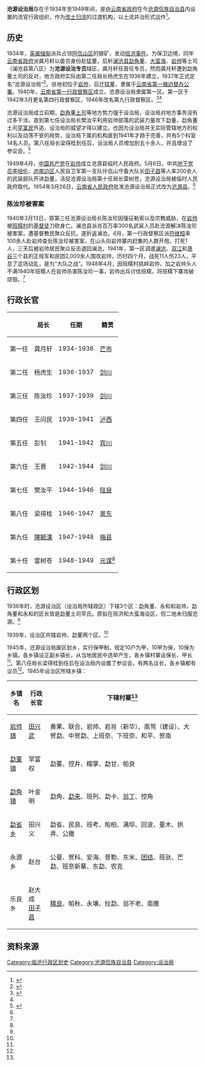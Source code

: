 '''沧源设治局'''存在于1934年至1949年间，是由[[云南省政府|云南省政府]]在今[[沧源佤族自治县|沧源佤族自治县]]内设置的流官行政组织，作为[[改土归流|改土归流]]的过渡机构，以土流并治形式运作<ref name="佤族大辞典">{{cite web |url=http://ein.ynnu.edu.cn/wasearch/articleview.aspx?id=1291 |title=沧源设治局 |author=赵春美, 胡兴东 |date=2012-12-01 |website=ein.ynnu.edu.cn |publisher=佤族大辞典 |access-date=2017-10-28 |quote= |archive-url=https://web.archive.org/web/20171029122606/http://ein.ynnu.edu.cn/wasearch/articleview.aspx?id=1291 |archive-date=2017-10-29 |dead-url=yes }}</ref>。

==历史==

1934年，[[英属缅甸|英属缅甸]]派兵占领[[阿佤山区|阿佤山区]]的银矿，发动[[班洪事件|班洪事件]]。为保卫边境，同年[[云南省政府|云南省政府]]派龚月轩以委员身份赴猛董，后析[[澜沧拉祜族自治县|澜沧县]][[勐角董土司|勐角董]]、[[大蛮海|大蛮海]]、[[岩帅|岩帅]]等土司（澜沧县第八区）为'''沧源设治专员'''辖区，龚月轩任首任专员，然而龚月轩遭到勐角董土司的反对，地方政府实际由第二任局长杨虎生在1936年建立，1937年正式定名“沧源设治局”<ref name="民政志">{{cite book |author=沧源佤族自治县民政局、地方志办公室 |date=2006年 |title=《沧源佤族自治县民政志》 |url= |location=[[昆明|昆明]] |publisher=云南民族出版社 |page=28 |isbn=7-5367-3386-0 |author-link= }}</ref>{{rp|32}}。驻地初位于[[岩帅镇|岩帅]]，后迁[[勐董镇|猛董]]，隶属于[[云南殖边督办公署|云南省第一殖边督办公署]]。1940年，[[云南省_(中华民国)#行政督察区|云南省第一行政督察区]]成立，沧源设治局隶属第一区。第一区于1942年3月更名第四行政督察区，1946年改名第九行政督察区。<ref>{{cite book |author=傅林祥,郑宝恒 |date=2007 |title=《中国行政区划通史·中华民国卷》 |url= |location=[[上海|上海]] |publisher=[[复旦大学|复旦大学]]出版社 |page= |isbn=978-7-3090-5598-6 |author-link= }}</ref>{{rp|316-320}}<ref name="县志"></ref>{{rp|9-12, 641}}

沧源设治局成立前期，[[勐角董土司|勐角董土司]]等地方势力强于设治局，设治局对地方事务没有过多干涉。直到第七任设治局长樊汝平利用岩帅部落的武装力量攻下勐董，勐角董土司[[罕富民|罕富民]]外逃，设治局的威望才得以建立。也因为设治局并无实际管辖地方的权利以及动荡不安的局势，设治局下属的机构直到1941年才趋于完善，共有5个科室14名人员。第八任局长梁得桂到任后，设治局人员增加到五十余人，并且增设了参议会。<ref name="县志">{{cite book |author=沧源佤族自治县地方志编纂委员会 |date=1998 |title=《沧源佤族自治县志》 |url= |location=[[昆明|昆明]] |publisher=云南民族出版社 |page= |isbn=7-5367-1498 |ignore-isbn-error=true |author-link= }}</ref>{{rp|517-518}}

1949年4月，[[中国共产党|中国共产党]]在[[岩帅镇|岩帅]]成立沧源县临时人民政府。5月6日，中共[[地下党|地下党员]][[李培伦|李培伦]]、[[思普革命根据地|迆南边区]]人民自卫军第一支队佧佤山守备大队长[[田子昌|田子昌]]等人率200余人的武装部队开进勐董，活捉沧源设治局第十任局长雷树苍，沧源设治局被临时人民政府取代。1954年3月26日，[[云南省人民政府|云南省人民政府]]批准沧源设治局正式改为[[沧源佤族自治县|沧源县]]。<ref name="县志"></ref>{{rp|12, 16}}

===陈汝珍被害案===

1940年3月13日，原第三任沧源设治局长陈汝珍因强征勒索以及宗教威胁，在[[岩帅镇|岩帅]]被[[团结乡_(沧源县)|班糯村]]的[[基督徒|基督徒]]刀砍身亡。澜沧县派肖百万率300名武装人员赴沧源解决陈汝珍被害案，遭基督教民聚众反抗，遂折返澜沧。4月，第一行政督察区派[[符继桓|符继桓]]率100余人赴岩帅查处陈汝珍被害案，在山头向岩帅寨内赶集的人群开炮，打死1人，三天后被岩帅居民聚众反击退回澜沧。1941年，第一区调遣[[澜沧拉祜族自治县|澜沧]]、[[双江拉祜族佤族布朗族傣族自治县|双江]]和[[景谷傣族彝族自治县|景谷]]三个县的正规军和民团2,000余人围攻岩帅，历时四个月，战死11人伤23人，平息了这场动乱，是为“大队之战”。1948年4月，因班糯村挑衅岩帅，加之岩帅头人不满1940年班糯人在岩帅杀害陈汝珍一事，岩帅出兵讨伐班糯，将班糯下寨攻破烧毁。<ref name="县志"></ref>{{rp|10-12}}

==行政长官==

{| class="wikitable"
|-
!  !! 局长 !! 任期 !! 籍贯
|-
| 第一任 || 龚月轩 || 1934-1936 || [[芒市|芒市]]
|-
| 第二任 || 杨虎生 || 1936-1937 || [[剑川县|剑川]]
|-
| 第三任 || 陈汝珍 || 1937-1939 || [[剑川县|剑川]]
|-
| 第四任 || 王问民 || 1939-1941 || [[泸西县|泸西]]
|-
| 第五任 || 彭钊 || 1941-1942 || [[宾川县|宾川]]
|-
| 第六任 || 王晋 || 1942-1944 || [[剑川县|剑川]]
|-
| 第七任 || 樊汝平 || 1944-1946 || [[陆良县|陆良]]
|-
| 第八任 || 梁得桂 || 1946-1947 || [[景东彝族自治县|景东]]
|-
| 第九任 || [[陳毓漢|陳毓漢]] || 1947-1948 || [[梅县区|梅县]]
|-
| 第十任 || 雷树苍 || 1948-1949 || [[元谋县|元谋]]<ref name="县志"></ref>{{rp|518}}
|}

==行政区划==

1936年时，沧源设治区（设治局所辖政区）下辖3个区：勐角董、永和和岩帅，勐角董和永和的区长皆是勐董土司罕氏。原拟在班洪和大蛮海设区，但二地未归服沧源。<ref name="佤族大辞典"></ref>

1939年，设治区共辖岩帅、勐董两个区。<ref name="县志"></ref>{{rp|519}}

1945年，沧源设治局废区划乡，实行保甲制，规定10户为甲，10甲为保，10保为乡镇。各乡镇设正副乡镇长，从当地居民中选举产生，各乡镇村寨设保长、甲长<ref name="佤族大辞典"></ref>。第八任局长梁得桂到任后在设治局内设置了参议会，有两名议长，各乡镇都有议员<ref name="县志"></ref>{{rp|518}}。1945年设治区所辖乡镇：

{| class="wikitable"
|-
! 乡镇名 !! 行政长官 !! 下辖村寨<ref name="民政志"></ref>{{rp|33}}
|-
| [[岩帅镇|岩帅镇]] || [[田兴武|田兴武]] || 黄果、联合、岩帅、岩肖（新华）、南骂（建设）、大贺勐、中贺勐、上班奈、下班奈、和平、贺南
|-
| [[勐董镇|勐董镇]] || 罕富权 || 勐董、控井、糯掌、勐甘、帕良
|-
| [[勐角傣族彝族拉祜族乡|勐角镇]] || 叶金明 || 勐角、[[勐来乡|勐来]]、班列、勐卡、[[翁丁村|翁丁]]、控角
|-
| [[勐省镇|勐省乡]] || 田兴义 || 勐省、民良、班考、帕柏、满坝、回波、曼木、拱弄、公撒
|-
| 永源乡 || 赵台 || 公曼、贺科、安海、昔勒、东米、[[团结乡_(沧源县)|团结]]、班驮、芒勐、班奈新寨、东勐、农克
|-
| 乐良乡 || 赵大成<br>[[田子昌|田子昌]] || [[糯良乡|糯良]]、帕秋、永壤、拉勐、翁不老、南撒
|}

==资料来源==
{{reflist}}
{{中華民國雲南省行政區劃}}
[[Category:临沧行政区划史|Category:临沧行政区划史]]
[[Category:沧源佤族自治县|Category:沧源佤族自治县]]
[[Category:设治局|Category:设治局]]